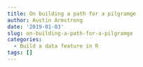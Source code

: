 ```yaml
---
title: On building a path for a pilgramge
author: Austin Armstrong
date: '2019-01-03'
slug: on-building-a-path-for-a-pilgramge
categories:
  - Build a data feature in R
tags: []
---
```

